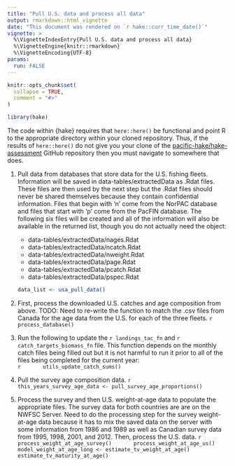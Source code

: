 ```yaml
---
title: "Pull U.S. data and process all data"
output: rmarkdown::html_vignette
date: "This document was rendered on `r hake::curr_time_date()`"
vignette: >
  %\VignetteIndexEntry{Pull U.S. data and process all data}
  %\VignetteEngine{knitr::rmarkdown}
  %\VignetteEncoding{UTF-8}
params:
  run: FALSE
---
```


```r
knitr::opts_chunk$set(
  collapse = TRUE,
  comment = "#>"
)
```

```r
library(hake)
```

The code within {hake} requires that `here::here()` be functional and point R
to the appropriate directory within your cloned repository. Thus, if the
results of `here::here()` do not give you your clone of the
[pacific-hake/hake-assessment](github.com/pacific-hake/hake-assessment) GitHub
repository then you must navigate to somewhere that does.

   1. Pull data from databases that store data for the U.S. fishing fleets.
      Information will be saved in data-tables/extractedData as .Rdat files.
      These files are then used by the next step but the .Rdat files should
      never be shared themselves because they contain confidential
      information. Files that begin with 'n' come from the NorPAC database and
      files that start with 'p' come from the PacFIN database. The following
      six files will be created and all of the information will also be
      available in the returned list, though you do not actually need the
      object:
      * data-tables/extractedData/nages.Rdat
      * data-tables/extractedData/ncatch.Rdat
      * data-tables/extractedData/nweight.Rdat
      * data-tables/extractedData/page.Rdat
      * data-tables/extractedData/pcatch.Rdat
      * data-tables/extractedData/pspec.Rdat\
      ```r
      data_list <- usa_pull_data()
      ```

   2. First, process the downloaded U.S. catches and age composition from
      above.
      TODO: Need to re-write the function to match the .csv files from
      Canada for the age data from the U.S. for each of the three fleets.
      ```r
      process_database()
      ```
   
   3. Run the following to update the `r landings_tac_fn` and
      `r catch_targets_biomass_fn` file. This function depends on the monthly
      catch files being filled out but it is not harmful to run it prior to
      all of the files being completed for the current year: \
      ```r
      utils_update_catch_sums()
      ```

   4. Pull the survey age composition data.
      ```r
      this_years_survey_age_data <- pull_survey_age_proportions()
      ```

   5. Process the survey and then U.S. weight-at-age data to populate the
      appropriate files. The survey data for both countries are are on the
      NWFSC Server. Need to do the processing step for the survey weight-at-age
      data because it has to mix the saved data on the server with some
      information from 1986 and 1989 as well as Canadian survey data from 1995,
      1998, 2001, and 2012. Then, process the U.S. data.
      ```r
      process_weight_at_age_survey()
      process_weight_at_age_us()
      model_weight_at_age_long <- estimate_tv_weight_at_age()
      estimate_tv_maturity_at_age()
      ```
